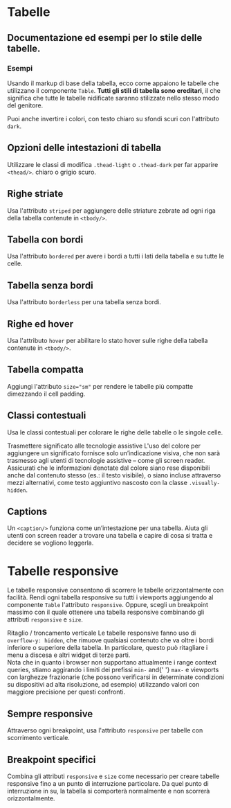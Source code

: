 
<Meta title='Documentazione/Organizzare i contenuti/Tabelle' of={Table} />

# Tabelle

## Documentazione ed esempi per lo stile delle tabelle.

### Esempi

Usando il markup di base della tabella, ecco come appaiono le tabelle che utilizzano il componente `Table`. **Tutti gli stili di tabella sono ereditari**, il che significa che tutte le tabelle nidificate saranno stilizzate nello stesso modo del genitore.

<Canvas>
  <Story id='componenti-tables--table-base' />
</Canvas>

Puoi anche invertire i colori, con testo chiaro su sfondi scuri con l'attributo `dark`.

<Canvas>
  <Story id='componenti-tables--table-dark' />
</Canvas>

## Opzioni delle intestazioni di tabella

Utilizzare le classi di modifica `.thead-light` o `.thead-dark` per far apparire `<thead/>`. chiaro o grigio scuro.

<Canvas>
  <Story id='componenti-tables--table-thead' />
</Canvas>

## Righe striate

Usa l'attributo `striped` per aggiungere delle striature zebrate ad ogni riga della tabella contenute in `<tbody/>`.

<Canvas>
  <Story id='componenti-tables--table-striped' />
</Canvas>

## Tabella con bordi

Usa l'attributo `bordered` per avere i bordi a tutti i lati della tabella e su tutte le celle.

<Canvas>
  <Story id='componenti-tables--table-bordered' />
</Canvas>

## Tabella senza bordi

Usa l'attributo `borderless` per una tabella senza bordi.

<Canvas>
  <Story id='componenti-tables--table-borderless' />
</Canvas>

## Righe ed hover

Usa l'attributo `hover` per abilitare lo stato hover sulle righe della tabella contenute in `<tbody/>`.

<Canvas>
  <Story id='componenti-tables--table-hover' />
</Canvas>

## Tabella compatta

Aggiungi l'attributo `size="sm"` per rendere le tabelle più compatte dimezzando il cell padding.

<Canvas>
  <Story id='componenti-tables--table-compact' />
</Canvas>

## Classi contestuali

Usa le classi contestuali per colorare le righe delle tabelle o le singole celle.

<Canvas>
  <Story id='componenti-tables--table-contextual' />
</Canvas>

<div className='docs'>
  <Callout color='success'>
    <CalloutTitle>
      Trasmettere significato alle tecnologie assistive
    </CalloutTitle>
    <CalloutText>
      L'uso del colore per aggiungere un significato fornisce solo
      un’indicazione visiva, che non sarà trasmesso agli utenti di tecnologie
      assistive – come gli screen reader. Assicurati che le informazioni
      denotate dal colore siano rese disponibili anche dal contenuto stesso
      (es.: il testo visibile), o siano incluse attraverso mezzi alternativi,
      come testo aggiuntivo nascosto con la classe <code>.visually-hidden</code>.
    </CalloutText>
  </Callout>
</div>

## Captions

Un `<caption/>` funziona come un’intestazione per una tabella. Aiuta gli utenti con screen reader a trovare una tabella e capire di cosa si tratta e decidere se vogliono leggerla.

<Canvas>
  <Story id='componenti-tables--table-captions' />
</Canvas>

# Tabelle responsive

Le tabelle responsive consentono di scorrere le tabelle orizzontalmente con facilità. Rendi ogni tabella responsive su tutti i viewports aggiungendo al componente `Table` l'attributo `responsive`. Oppure, scegli un breakpoint massimo con il quale ottenere una tabella responsive combinando gli attributi `responsive` e `size`.

<div className='docs'>
  <Callout color='primary'>
    <CalloutTitle>Ritaglio / troncamento verticale</CalloutTitle>
    <CalloutText>
      Le tabelle responsive fanno uso di <code>overflow-y: hidden</code>, che
      rimuove qualsiasi contenuto che va oltre i bordi inferiore o superiore
      della tabella. In particolare, questo può ritagliare i menu a discesa e
      altri widget di terze parti.
    </CalloutText>
  </Callout>
</div>

<div className='docs'>
  <Callout color='primary'>
    <CalloutText>
      Nota che in quanto i browser non supportano attualmente i range context
      queries, stiamo aggirando i limiti dei prefissi <code>min-</code> and{' '}
      <code>max-</code> e viewports con larghezze frazionarie (che possono
      verificarsi in determinate condizioni su dispositivi ad alta risoluzione,
      ad esempio) utilizzando valori con maggiore precisione per questi
      confronti.
    </CalloutText>
  </Callout>
</div>

## Sempre responsive

Attraverso ogni breakpoint, usa l'attributo `responsive` per tabelle con scorrimento verticale.

<Canvas>
  <Story id='componenti-tables--table-responsive' />
</Canvas>

## Breakpoint specifici

Combina gli attributi `responsive` e `size` come necessario per creare tabelle responsive fino a un punto di interruzione particolare. Da quel punto di interruzione in su, la tabella si comporterà normalmente e non scorrerà orizzontalmente.

<Canvas>
  <Story id='componenti-tables--table-breakpoint' />
</Canvas>
